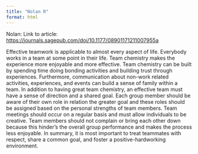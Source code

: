 ```yaml
---
title: "Nolan R"
format: html
---
```


Nolan:
Link to article: 
[https://journals.sagepub.com/doi/10.1177/08901171211007955a](https://journals.sagepub.com/doi/10.1177/08901171211007955a)

Effective teamwork is applicable to almost every aspect of life. Everybody works in a team at some point in their life. Team chemistry makes the experience more enjoyable and more effective. Team chemistry can be built by spending time doing bonding activities and building trust through experiences. Furthermore, communication about non-work related activities, experiences, and events can build a sense of family within a team. In addition to having great team chemistry, an effective team must have a sense of direction and a shared goal. Each group member should be aware of their own role in relation the greater goal and these roles should be assigned based on the personal strengths of team members. Team meetings should occur on a regular basis and must allow individuals to be creative. Team members should not complain or bring each other down because this hinder's the overall group performance and makes the process less enjoyable. In summary, it is most important to treat teammates with respect, share a common goal, and foster a positive-hardworking environment.










